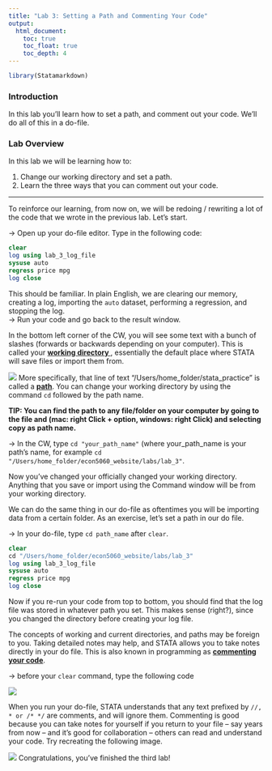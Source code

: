 ```yaml
---
title: "Lab 3: Setting a Path and Commenting Your Code"
output: 
  html_document:
    toc: true
    toc_float: true
    toc_depth: 4
---
```


```r
library(Statamarkdown)
```


### Introduction
In this lab you'll learn how to set a path, and comment out your code. We'll do all of this in a do-file.

### Lab Overview
In this lab we will be learning how to:

1. Change our working directory and set a path.
2. Learn the three ways that you can comment out your code.

<hr></hr>

To reinforce our learning, from now on, we will be redoing / rewriting a lot of the code that we wrote in the previous lab. Let's start.

-> Open up your do-file editor. Type in the following code:

```stata
clear
log using lab_3_log_file
sysuse auto
regress price mpg
log close
```
This should be familiar. In plain English, we are clearing our memory, creating a log, importing the `auto` dataset, performing a regression, and stopping the log.  
-> Run your code and go back to the result window.

In the bottom left corner of the CW, you will see some text with a bunch of slashes (forwards or backwards depending on your computer). This is called your <strong><a href=cheatsheets.html target = "_blank"> working directory </a></strong>, essentially the default place where STATA will save files or import them from.  

![](/Users/home_folder/econ5060_website/images/lab 3/Picture1.png)
More specifically, that line of text “/Users/home_folder/stata_practice” is called a <strong><a href=cheatsheets.html target="_blank">path</a></strong>. You can change your working directory by using the command `cd` followed by the path name. 

<strong>TIP: You can find the path to any file/folder on your computer by going to the file and (mac: right Click + option, windows: right Click) and selecting copy as path name.</strong>

-> In the CW, type `cd "your_path_name"` (where your_path_name is your path's name, for example `cd "/Users/home_folder/econ5060_website/labs/lab_3"`.

 Now you’ve changed your officially changed your working directory. Anything that you save or import using the Command window will be from your working directory.  

We can do the same thing in our do-file as oftentimes you will be importing data from a certain folder. As an exercise, let’s set a path in our do file. 

-> In your do-file, type `cd path_name` after `clear`.

```stata
clear
cd "/Users/home_folder/econ5060_website/labs/lab_3"
log using lab_3_log_file
sysuse auto
regress price mpg
log close
```

Now if you re-run your code from top to bottom, you should find that the log file was stored in whatever path you set. This makes sense (right?), since you changed the directory before creating your log file.   

The concepts of working and current directories, and paths may be foreign to you. Taking detailed notes may help, and STATA allows you to take notes directly in your do file. This is also known in programming as <strong> <a href=cheatsheets.html target="_blank">commenting your code</a></strong>.  

-> before your `clear` command, type the following code

![](/Users/home_folder/econ5060_website/images/lab 3/Picture2.png)

When you run your do-file, STATA understands that any text prefixed by `//, * or /* */` are comments, and will ignore them. 
Commenting is good because you can take notes for yourself if you return to your file – say years from now – and it’s good for collaboration – others can read and understand your code. Try recreating the following image.

![](/Users/home_folder/econ5060_website/images/lab 3/Picture3.png)
Congratulations, you’ve finished the third lab!


